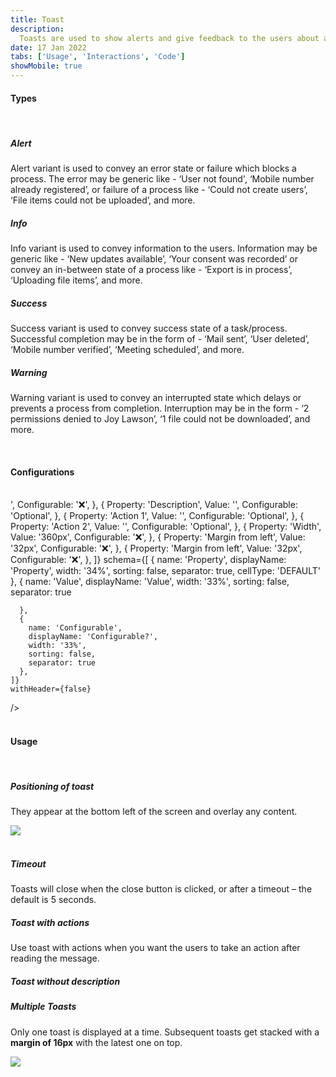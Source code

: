 ```yaml
---
title: Toast
description:
  Toasts are used to show alerts and give feedback to the users about an action they took.
date: 17 Jan 2022
tabs: ['Usage', 'Interactions', 'Code']
showMobile: true
---
```


#### Types

<br />

##### Alert

Alert variant is used to convey an error state or failure which blocks a process. The error may be generic like - ‘User not found', ‘Mobile number already registered’, or failure of a process like - ‘Could not create users’, ‘File items could not be uploaded’, and more.

<Preview name='alert-toast' />

##### Info

Info variant is used to convey information to the users. Information may be generic like - ‘New updates available’, ‘Your consent was recorded’ or convey an in-between state of a process like - ‘Export is in process’, ‘Uploading file items’, and more.

<Preview name='info-toast' />

##### Success

Success variant is used to convey success state of a task/process. Successful completion may be in the form of - ‘Mail sent’, ‘User deleted’, ‘Mobile number verified’, ‘Meeting scheduled’, and more.

<Preview name='success-toast' />

##### Warning

Warning variant is used to convey an interrupted state which delays or prevents a process from completion. Interruption may be in the form - ‘2 permissions denied to Joy Lawson’, ‘1 file could not be downloaded’, and more.

<Preview name='warning-toast' />

<br/>

#### Configurations

<br/>

<Card shadow='none'>
  <Table
    showMenu={false}
    separator={true}
    data={[
      {
        Property: 'Icon',
        Value: 'Icons based on Alert Info Success Warning',
        Configurable: '❌',
      },
      {
        Property: 'Title',
        Value: '<Title>',
        Configurable: '❌',
      },
      {
        Property: 'Description',
        Value: '<Description>',
        Configurable: 'Optional',
      },
      {
        Property: 'Action 1',
        Value: '<Action 1>',
        Configurable: 'Optional',
      },
      {
        Property: 'Action 2',
        Value: '<Action 2>',
        Configurable: 'Optional',
      },
      {
        Property: 'Width',
        Value: '360px',
        Configurable: '❌',
      },
      {
        Property: 'Margin from left',
        Value: '32px',
        Configurable: '❌',
      },
      {
        Property: 'Margin from left',
        Value: '32px',
        Configurable: '❌',
      },
    ]}
    schema={[
      {
        name: 'Property',
        displayName: 'Property',
        width: '34%',
        sorting: false,
        separator: true,
        cellType: 'DEFAULT'
      },
      {
        name: 'Value',
        displayName: 'Value',
        width: '33%',
        sorting: false,
        separator: true
        
      },
      {
        name: 'Configurable',
        displayName: 'Configurable?',
        width: '33%',
        sorting: false,
        separator: true
      },
    ]}
    withHeader={false}
  />
</Card>
<br/>
<br/>

#### Usage

<br/>

##### Positioning of toast

They appear at the bottom left of the screen and overlay any content. 

![](./images/toast-1.png)
<br/>
<br/>

##### Timeout

Toasts will close when the close button is clicked, or after a timeout – the default is 5 seconds.
<br/>

##### Toast with actions

Use toast with actions when you want the users to take an action after reading the message.

<Preview name='toast-with-actions' />

##### Toast without description

<Preview name='toast-with-description' />

##### Multiple Toasts

Only one toast is displayed at a time. Subsequent toasts get stacked with a **margin of 16px** with the latest one on top.

![](./images/toast-6.gif)

<br/>